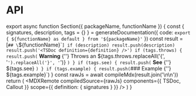
# API

export async function Section({ packageName, functionName }) {
  const { signatures, description, tags = {} } = generateDocumentation({
    code: `export { ${functionName} as default } from '${packageName}'`
  })
  const result = [`## \`${functionName}\``]
  if (description) result.push(description)
  result.push('<TSDoc definition={definition} />')
  if (tags.throws) {
    result.push(`<Callout type='warning'>
**Warning**
{''}
Throws an ${tags.throws.replaceAll('{', '`').replaceAll('}', '`')}
</Callout>`)
  }
  if (tags.see) {
    result.push(`<Callout>
**See**
{''}
${tags.see}
</Callout>`)
  }
  if (tags.example) {
    result.push(`### Example
{''}
${tags.example}`)
  }
  const rawJs = await compileMdx(result.join('\n\n'))
  return (
    <MDXRemote
      compiledSource={rawJs}
      components={{ TSDoc, Callout }}
      scope={{ definition: { signatures } }}
    />
  )
}

<Section functionName="getPageMap" packageName="nextra/page-map" />

<Section functionName="generateStaticParamsFor" packageName="nextra/pages" />

<Section functionName="importPage" packageName="nextra/pages" />
